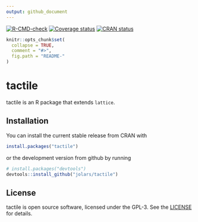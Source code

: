---
output: github_document
---

<!-- badges: start -->
[![R-CMD-check](https://github.com/jolars/tactile/actions/workflows/R-CMD-check.yaml/badge.svg)](h ttps://github.com/jolars/tactile/actions/workflows/R-CMD-check.yaml)
[![Coverage status](https://codecov.io/gh/jolars/tactile/branch/master/graph/badge.svg)](https://codecov.io/github/jolars/tactile?branch=master)
[![CRAN status](http://www.r-pkg.org/badges/version/tactile)](https://cran.r-project.org/package=tactile)
<!-- badges: end -->

<!-- README.md is generated from README.Rmd. Please edit that file -->

```{r, echo = FALSE}
knitr::opts_chunk$set(
  collapse = TRUE,
  comment = "#>",
  fig.path = "README-"
)
```

# tactile

tactile is an R package that extends `lattice`.

## Installation

You can install the current stable release from CRAN with 

```{r cran-installation, eval = FALSE}
install.packages("tactile")
```

or the development version from github by running

```{r gh-installation, eval = FALSE}
# install.packages("devtools")
devtools::install_github("jolars/tactile")
```

## License

tactile is open source software, licensed under the GPL-3. See the
[LICENSE](LICENSE) for details.

